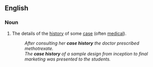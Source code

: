 ==English==

===Noun===
{{en-noun|[[case]] [[histories]]}}

# The details of the [[history]] of some [[case]] (often [[medical]]).
#: ''After consulting her '''case history''' the doctor prescribed methotrexate.''
#: ''The '''case history''' of a sample design from inception to final marketing was presented to the students.''